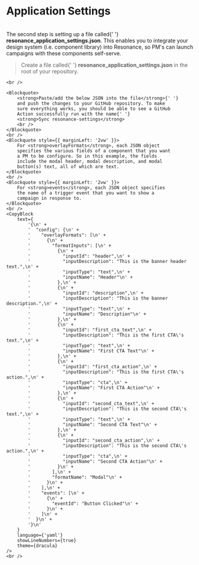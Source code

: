 

# Application Settings

<Theme>
    <br/>
    <Text>
        The second step is setting up a file called{' '}
        <strong>resonance_application_settings.json</strong>. This
        enables you to integrate your design system (i.e.
        component library) into Resonance, so PM's can launch
        campaigns with these components self-serve.
    </Text>
    <br />
    <Blockquote>
        Create a file called{' '}
        <strong>resonance_application_settings.json</strong> in
        the root of your repository.
    </Blockquote>

    <br />

    <Blockquote>
        <strong>Paste/add the below JSON into the file</strong>{' '}
        and push the changes to your GitHub repository. To make
        sure everything works, you should be able to see a GitHub
        Action successfully run with the name{' '}
        <strong>Sync resonance-settings</strong>
        <br />
    </Blockquote>
    <br />
    <Blockquote style={{ marginLeft: '2vw' }}>
        For <strong>overlayFormats</strong>, each JSON object
        specifies the various fields of a component that you want
        a PM to be configure. So in this example, the fields
        include the modal header, modal description, and modal
        button(s) text, all of which are text.
    </Blockquote>
    <br />
    <Blockquote style={{ marginLeft: '2vw' }}>
        For <strong>events</strong>, each JSON object specifies
        the name of a trigger event that you want to show a
        campaign in response to.
    </Blockquote>
    <br />
    <CopyBlock
        text={
            '{\n' +
            '  "config": {\n' +
            '    "overlayFormats": [\n' +
            '      {\n' +
            '        "formatInputs": [\n' +
            '          {\n' +
            '            "inputId": "header",\n' +
            '            "inputDescription": "This is the banner header text.",\n' +
            '            "inputType": "text",\n' +
            '            "inputName": "Header"\n' +
            '          },\n' +
            '          {\n' +
            '            "inputId": "description",\n' +
            '            "inputDescription": "This is the banner description.",\n' +
            '            "inputType": "text",\n' +
            '            "inputName": "Description"\n' +
            '          },\n' +
            '          {\n' +
            '            "inputId": "first_cta_text",\n' +
            '            "inputDescription": "This is the first CTA\'s text.",\n' +
            '            "inputType": "text",\n' +
            '            "inputName": "First CTA Text"\n' +
            '          },\n' +
            '          {\n' +
            '            "inputId": "first_cta_action",\n' +
            '            "inputDescription": "This is the first CTA\'s action.",\n' +
            '            "inputType": "cta",\n' +
            '            "inputName": "First CTA Action"\n' +
            '          },\n' +
            '          {\n' +
            '            "inputId": "second_cta_text",\n' +
            '            "inputDescription": "This is the second CTA\'s text.",\n' +
            '            "inputType": "text",\n' +
            '            "inputName": "Second CTA Text"\n' +
            '          },\n' +
            '          {\n' +
            '            "inputId": "second_cta_action",\n' +
            '            "inputDescription": "This is the second CTA\'s action.",\n' +
            '            "inputType": "cta",\n' +
            '            "inputName": "Second CTA Action"\n' +
            '          }\n' +
            '        ],\n' +
            '        "formatName": "Modal"\n' +
            '      }\n' +
            '    ],\n' +
            '    "events": [\n' +
            '      {\n' +
            '        "eventId": "Button Clicked"\n' +
            '      }\n' +
            '    ]\n' +
            '  }\n' +
            '}\n'
        }
        language={'yaml'}
        showLineNumbers={true}
        theme={dracula}
    />
    <br />
</Theme>
